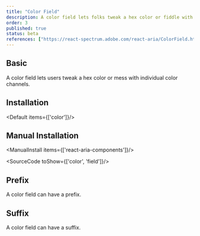 ```yaml
---
title: "Color Field"
description: A color field lets folks tweak a hex color or fiddle with the individual color channels.
order: 3
published: true
status: beta
references: ["https://react-spectrum.adobe.com/react-aria/ColorField.html"]
---
```


## Basic
A color field lets users tweak a hex color or mess with individual color channels.
<How toUse="colors/color-field-demo" />

## Installation
<Default items={['color']}/>

## Manual Installation

<ManualInstall items={['react-aria-components']}/>

<SourceCode toShow={['color', 'field']}/>

## Prefix
A color field can have a prefix.
<How toUse="colors/color-field-with-prefix-demo" />

## Suffix
A color field can have a suffix.
<How toUse="colors/color-field-with-suffix-demo" />
